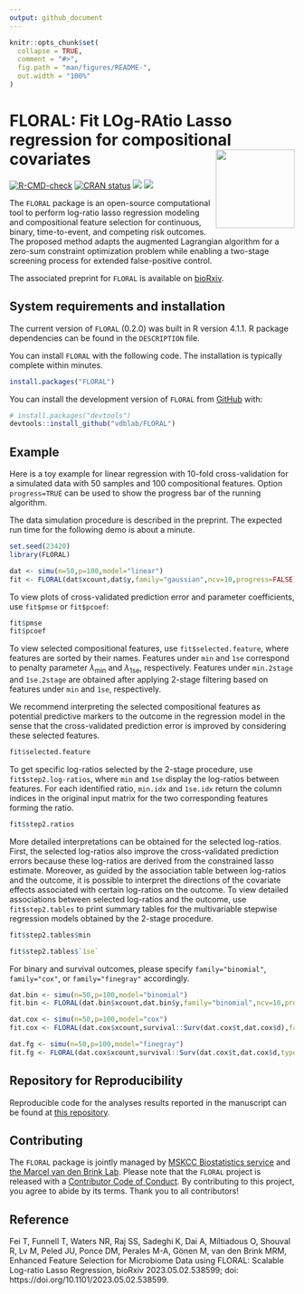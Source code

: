 ```yaml
---
output: github_document
---
```


<!-- README.md is generated from README.Rmd. Please edit that file -->

```r
knitr::opts_chunk$set(
  collapse = TRUE,
  comment = "#>",
  fig.path = "man/figures/README-",
  out.width = "100%"
)
```

# FLORAL: Fit LOg-RAtio Lasso regression for compositional covariates <img src="man/figures/logo.png" align="right" height="139" />

<!-- badges: start -->
[![R-CMD-check](https://github.com/vdblab/FLORAL/actions/workflows/R-CMD-check.yaml/badge.svg)](https://github.com/vdblab/FLORAL/actions/workflows/R-CMD-check.yaml)
[![CRAN status](https://www.r-pkg.org/badges/version/FLORAL)](https://cran.r-project.org/package=FLORAL)
[![](https://cranlogs.r-pkg.org/badges/FLORAL)](https://cran.r-project.org/package=FLORAL)
[![](https://cranlogs.r-pkg.org/badges/grand-total/FLORAL)](https://cran.r-project.org/package=FLORAL)
<!-- badges: end -->

The `FLORAL` package is an open-source computational tool to perform log-ratio lasso regression modeling and compositional feature selection for continuous, binary, time-to-event, and competing risk outcomes. The proposed method adapts the augmented Lagrangian algorithm for a zero-sum constraint optimization problem while enabling a two-stage screening process for extended false-positive control.

The associated preprint for `FLORAL` is available on [bioRxiv](https://www.biorxiv.org/content/10.1101/2023.05.02.538599).

## System requirements and installation

The current version of `FLORAL` (0.2.0) was built in R version 4.1.1. R package dependencies can be found in the `DESCRIPTION` file.

You can install `FLORAL` with the following code. The installation is typically complete within minutes.

``` r
install.packages("FLORAL")
```

You can install the development version of `FLORAL` from [GitHub](https://github.com/) with:

``` r
# install.packages("devtools")
devtools::install_github("vdblab/FLORAL")
```

## Example

Here is a toy example for linear regression with 10-fold cross-validation for a simulated data with 50 samples and 100 compositional features. Option `progress=TRUE` can be used to show the progress bar of the running algorithm. 

The data simulation procedure is described in the preprint. The expected run time for the following demo is about a minute.

```r
set.seed(23420)
library(FLORAL)

dat <- simu(n=50,p=100,model="linear")
fit <- FLORAL(dat$xcount,dat$y,family="gaussian",ncv=10,progress=FALSE)
```

To view plots of cross-validated prediction error and parameter coefficients, use `fit$pmse` or `fit$pcoef`:

```r
fit$pmse
fit$pcoef
```

To view selected compositional features, use `fit$selected.feature`, where features are sorted by their names. Features under `min` and `1se` correspond to penalty parameter $\lambda_{\min}$ and $\lambda_{\text{1se}}$, respectively. Features under `min.2stage` and `1se.2stage` are obtained after applying 2-stage filtering based on features under `min` and `1se`, respectively.

We recommend interpreting the selected compositional features as potential predictive markers to the outcome in the regression model in the sense that the cross-validated prediction error is improved by considering these selected features. 

```r
fit$selected.feature
```

To get specific log-ratios selected by the 2-stage procedure, use `fit$step2.log-ratios`, where `min` and `1se` display the log-ratios between features. For each identified ratio, `min.idx` and `1se.idx` return the column indices in the original input matrix for the two corresponding features forming the ratio.

```r
fit$step2.ratios
```

More detailed interpretations can be obtained for the selected log-ratios. First, the selected log-ratios also improve the cross-validated prediction errors because these log-ratios are derived from the constrained lasso estimate. Moreover, as guided by the association table between log-ratios and the outcome, it is possible to interpret the directions of the covariate effects associated with certain log-ratios on the outcome. To view detailed associations between selected log-ratios and the outcome, use `fit$step2.tables` to print summary tables for the multivariable stepwise regression models obtained by the 2-stage procedure. 

```r
fit$step2.tables$min
```

```r
fit$step2.tables$`1se`
```

For binary and survival outcomes, please specify `family="binomial"`, `family="cox"`, or `family="finegray"` accordingly. 

```r
dat.bin <- simu(n=50,p=100,model="binomial")
fit.bin <- FLORAL(dat.bin$xcount,dat.bin$y,family="binomial",ncv=10,progress=FALSE)

dat.cox <- simu(n=50,p=100,model="cox")
fit.cox <- FLORAL(dat.cox$xcount,survival::Surv(dat.cox$t,dat.cox$d),family="cox",ncv=10,progress=FALSE)

dat.fg <- simu(n=50,p=100,model="finegray")
fit.fg <- FLORAL(dat.cox$xcount,survival::Surv(dat.cox$t,dat.cox$d,type="mstate"),family="finegray",ncv=10,progress=FALSE,step2=FALSE)
```

## Repository for Reproducibility

Reproducible code for the analyses results reported in the manuscript can be found at [this repository](https://github.com/vdblab/FLORAL-analysis).

## Contributing

The `FLORAL` package is jointly managed by [MSKCC Biostatistics service](https://www.mskcc.org/departments/epidemiology-biostatistics/biostatistics) and [the Marcel van den Brink Lab](https://vandenbrinklab.org/). Please note that the `FLORAL` project is released with a [Contributor Code of Conduct](https://github.com/vdblab/FLORAL/blob/master/.github/CODE_OF_CONDUCT.md). By contributing to this project, you agree to abide by its terms. Thank you to all contributors!

## Reference

Fei T, Funnell T, Waters NR, Raj SS, Sadeghi K, Dai A, Miltiadous O, Shouval R, Lv M, Peled JU, Ponce DM, Perales M-A, G&ouml;nen M, van den Brink MRM, Enhanced Feature Selection for Microbiome Data using FLORAL: Scalable Log-ratio Lasso Regression, bioRxiv 2023.05.02.538599; doi: https://doi.org/10.1101/2023.05.02.538599.